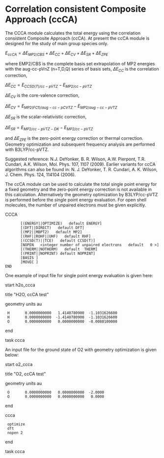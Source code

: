 =Correlation consistent Composite Approach (ccCA)=
 
The CCCA module calculates the total energy using the correlation consistent Composite Approach (ccCA).  At present the ccCA module is designed for the study of main group species only.

<math>E_{ccCA} = \Delta E_{MP2/CBS} + \Delta E_{CC} + \Delta E_{CV} + \Delta E_{SR} + \Delta E_{ZPE}</math>

where EMP2/CBS is the complete basis set extrapolation of MP2 energies with the aug-cc-pVnZ (n=T,D,Q) series of basis sets, <math>\Delta E_{CC}</math> is the correlation correction,
 
<math>\Delta E_{CC} = E_{CCSD(T)/cc-pVTZ}  -  E_{MP2/cc-pVTZ}</math>

<math>\Delta E_{CV}</math> is the core-valence correction, 

<math>\Delta E_{CV} = E_{MP2(FC1)/aug-cc-pCVTZ}  -  E_{MP2/aug-cc-pVTZ}</math>

<math>\Delta E_{SR}</math> is the scalar-relativistic correction,
 
<math>\Delta E_{SR} = E_{MP2/cc-pVTZ-DK} -  E_{MP2/cc-pVTZ}</math>

and  <math>\Delta E_{ZPE}</math> is the zero-point energy correction or thermal correction. Geometry optimization and subsequent frequency analysis are performed with B3LYP/cc-pVTZ.

Suggested reference: N.J. DeYonker,  B. R. Wilson, A.W. Pierpont, T.R. Cundari, A.K. Wilson, Mol. Phys. 107, 1107 (2009). Earlier variants for ccCA algorithms can also be found in: N. J. DeYonker, T. R. Cundari, A. K. Wilson, J. Chem. Phys. 124, 114104 (2006).

The ccCA module can be used to calculate the total single point energy for a fixed geometry and the zero-point energy correction is not available in this calculation. Alternatively the geometry optimization by B3LYP/cc-pVTZ is performed before the single point energy evaluation.  For open shell molecules,  the number of unpaired electrons must be given explicitly.

CCCA 
        [(ENERGY||OPTIMIZE)   default ENERGY]
        [(DFT||DIRECT)   default DFT]
        [(MP2||MBPT2)   default MP2]
        [(RHF||ROHF||UHF)   default RHF]
        [(CCSD(T)||TCE)   default CCSD(T)]
        [NOPEN   <integer number of unpaired electrons   default   0 >]
        [(THERM||NOTHERM)   default  THERM]
        [(PRINT||NOPRINT) default NOPRINT]
        [BASIS <basis name for orbital projection guess>]
        [MOVEC <file name for orbital projection guess>]
 END

One example of input file for single point energy evaluation is given here:

start h2o_ccca
 
title "H2O, ccCA test"
 
geometry units au
  H       0.0000000000   1.4140780900  -1.1031626600
  H       0.0000000000  -1.4140780900  -1.1031626600
  O       0.0000000000   0.0000000000  -0.0080100000
end
 
task ccca 

An input file for the ground state of O2 with geometry optimization is given below:

start o2_ccca
 
title "O2, ccCA test"
 
geometry units au
  O       0.0000000000   0.0000000000  -2.0000
  O       0.0000000000   0.0000000000   0.0000
end
 
ccca
  optimize
  dft
  nopen 2
end
 
task ccca
